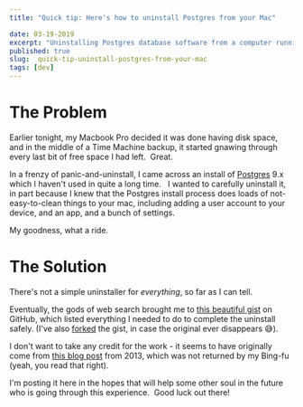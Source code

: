 ```yaml
---
title: "Quick tip: Here's how to uninstall Postgres from your Mac"

date: 03-19-2019
excerpt: "Uninstalling Postgres database software from a computer running MacOS isn't super straightforward - this is what I found helpful."
published: true
slug:  quick-tip-uninstall-postgres-from-your-mac
tags: [dev]
---
```


# The Problem

Earlier tonight, my Macbook Pro decided it was done having disk space, and in the middle of a Time Machine backup, it started gnawing through every last bit of free space I had left.  Great.

In a frenzy of panic-and-uninstall, I came across an install of [Postgres](https://www.postgresql.org/) 9.x which I haven't used in quite a long time.   I wanted to carefully uninstall it, in part because I knew that the Postgres install process does loads of not-easy-to-clean things to your mac, including adding a user account to your device, and an app, and a bunch of settings.

My goodness, what a ride.

# The Solution

There's not a simple uninstaller for _everything_, so far as I can tell.

Eventually, the gods of web search brought me to [this beautiful gist](https://gist.github.com/Atlas7/b1a40a2ffd85728b33e7) on GitHub, which listed everything I needed to do to complete the uninstall safely. (I've also [forked](https://gist.github.com/mbifulco/1e44a2e9b7e3bd784f01ef5a138da829) the gist, in case the original ever disappears 😅).

I don't want to take any credit for the work - it seems to have originally come from [this blog post](https://hzchirs-blog.logdown.com/posts/142678-how-completely-uninstall-postgresql-9x-on-mac-osx) from 2013, which was not returned by my Bing-fu (yeah, you read that right).  

I'm posting it here in the hopes that will help some other soul in the future who is going through this experience.  Good luck out there!
